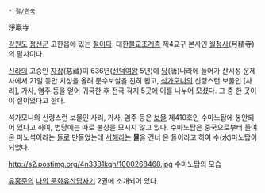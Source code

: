  * [[절/한국]]

淨巖寺

[[강원도]] [[정선군]] 고한읍에 있는 [[절]]이다. 대한[[불교]]조계종 제4교구 본사인 [[월정사]](月精寺)의 말사이다.

[[신라]]의 고승인 [[자장]](慈藏)이 636년([[선덕여왕]] 5년)에 [[당]](唐)나라에 들어가 산시성 운제사에서 21일 동안 치성을 올려 문수보살을 친히 뵙고, [[석가모니]]의 신령스런 보물인 [사리], 가사, 염주 등을 얻어 귀국한 후 전국 각지 5곳에 이를 나누어 모셨다. 그 중 한 곳이 이 절이었다고 한다.

석가모니의 신령스런 보물인 사리, 가사, 염주 등은 [[보물]] 제410호인 수마노탑에 봉안되어 있다고 하여, 법당에는 따로 불상을 모시지 않고 있다. 수마노탑은 중국으로부터 들여온 마노석이라는 [[돌]]로 만들었는데 [[서해]]라는 '''물'''을 건너 온 돌이라고 하여 수(水)마노탑이 되었다.

http://s2.postimg.org/4n3381kqh/1000268468.jpg
수마노탑의 모습

[[유홍준]]의 [[나의 문화유산답사기]] 2권에 소개되어 있다.
